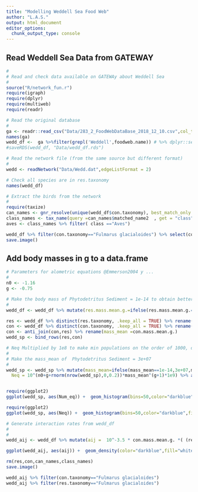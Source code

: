 ```yaml
---
title: "Modelling Weddell Sea Food Web"
author: "L.A.S."
output: html_document
editor_options: 
  chunk_output_type: console
---
```


## Read Weddell Sea Data from GATEWAY 

```r


#
# Read and check data available on GATEWAy about Weddell Sea
#
source("R/network_fun.r")
require(igraph)
require(dplyr)
require(multiweb)
require(readr)

# Read the original database
#
ga <- readr::read_csv("Data/283_2_FoodWebDataBase_2018_12_10.csv",col_types = "icccccccccccccddddddccccccccddddddcddccddciicc")
names(ga)
wedd_df <-  ga %>%filter(grepl('Weddell',foodweb.name)) # %>% dplyr::select(con.taxonomy,con.taxonomy.level,res.taxonomy,res.taxonomy.level)
#saveRDS(wedd_df, "Data/wedd_df.rds")

# Read the network file (from the same source but different format)
#
wedd <- readNetwork("Data/Wedd.dat",edgeListFormat = 2)

# Check all species are in res.taxonomy 
names(wedd_df)

# Extract the birds from the network
#
require(taxize)
can_names <- gnr_resolve(unique(wedd_df$con.taxonomy), best_match_only = TRUE, canonical=TRUE)
class_names <- tax_name(query =can_names$matched_name2  , get = "class", db = "ncbi")
aves <- class_names %>% filter( class =="Aves")

wedd_df %>% filter(con.taxonomy=="Fulmarus glacialoides") %>% select(con.mass.mean.g.)
save.image()
```


## Add body masses in g to a data.frame

```r

# Parameters for alometric equations @Emmerson2004 y ...
#
n0 <- -1.16 
g <- -0.75 

# Make the body mass of Phytodetritus Sediment = 1e-14 to obtain better interaction rates for detritivores
#
wedd_df <- wedd_df %>% mutate(res.mass.mean.g.=ifelse(res.mass.mean.g.==-9.99e+02, 1e-14, res.mass.mean.g.))

res <- wedd_df %>% distinct(res.taxonomy, .keep_all = TRUE) %>% rename(name=res.taxonomy,mass_mean = res.mass.mean.g.) %>% select(name, mass_mean) 
con <- wedd_df %>% distinct(con.taxonomy, .keep_all = TRUE) %>% rename(name=con.taxonomy) %>% select(name, con.mass.mean.g.) 
con <- anti_join(con,res) %>% rename(mass_mean =con.mass.mean.g.)
wedd_sp <- bind_rows(res,con) 

# Neq Multiplied by 1e8 to make min populations on the order of 1000, detritus set at big values
#
# Make the mass_mean of  Phytodetritus Sediment = 3e+07
#
wedd_sp <- wedd_sp %>% mutate(mass_mean=ifelse(mass_mean==1e-14,3e+07,mass_mean	 ),
  Neq = 10^(n0+g+rnorm(nrow(wedd_sp),0,0.2))*mass_mean^(g+1)*1e9) %>% arrange(desc(Neq)) %>% mutate(Num_eq=Neq/mass_mean)


require(ggplot2)
ggplot(wedd_sp, aes(Num_eq)) +  geom_histogram(bins=50,color="darkblue",fill="white") + theme_bw() + scale_y_log10() 

require(ggplot2)
ggplot(wedd_sp, aes(Neq)) +  geom_histogram(bins=50,color="darkblue",fill="white") + theme_bw() + scale_y_log10()

# Generate interaction rates from wedd_df 
#
#
wedd_aij <- wedd_df %>% mutate(aij =  10^-3.5 * con.mass.mean.g. *( (res.mass.mean.g./con.mass.mean.g.)^0.46 / (1 + (res.mass.mean.g./con.mass.mean.g.)^2)) ) %>% select( res.taxonomy, con.taxonomy, aij) %>% arrange(desc(aij))

ggplot(wedd_aij, aes(aij)) +  geom_density(color="darkblue",fill="white") + theme_bw()

rm(res,con,can_names,class_names)
save.image()

wedd_aij %>% filter(con.taxonomy=="Fulmarus glacialoides") 
wedd_aij %>% filter(res.taxonomy=="Fulmarus glacialoides") 

``` 


